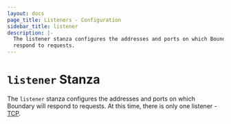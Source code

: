 ```yaml
---
layout: docs
page_title: Listeners - Configuration
sidebar_title: listener
description: |-
  The listener stanza configures the addresses and ports on which Boundary will
  respond to requests.
---
```


# `listener` Stanza

The `listener` stanza configures the addresses and ports on which Boundary will
respond to requests. At this time, there is only one listener - [TCP][tcp].

[tcp]: /docs/configuration/listener/tcp
